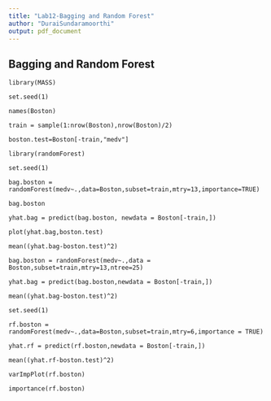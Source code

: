 ---
title: "Lab12-Bagging and Random Forest"
author: "DuraiSundaramoorthi"
output: pdf_document
---

## Bagging and Random Forest
```
library(MASS)

set.seed(1)

names(Boston)

train = sample(1:nrow(Boston),nrow(Boston)/2)

boston.test=Boston[-train,"medv"]

library(randomForest)

set.seed(1)

bag.boston = randomForest(medv~.,data=Boston,subset=train,mtry=13,importance=TRUE)

bag.boston

yhat.bag = predict(bag.boston, newdata = Boston[-train,])

plot(yhat.bag,boston.test)

mean((yhat.bag-boston.test)^2)

bag.boston = randomForest(medv~.,data = Boston,subset=train,mtry=13,ntree=25)

yhat.bag = predict(bag.boston,newdata = Boston[-train,])

mean((yhat.bag-boston.test)^2)

set.seed(1)

rf.boston = randomForest(medv~.,data=Boston,subset=train,mtry=6,importance = TRUE)

yhat.rf = predict(rf.boston,newdata = Boston[-train,])

mean((yhat.rf-boston.test)^2)

varImpPlot(rf.boston)

importance(rf.boston)
```

